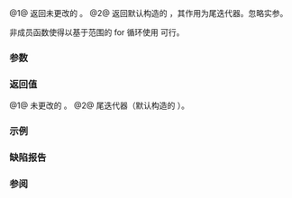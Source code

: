 {{cpp/filesystem/title|begin{{small|(recursive_directory_iterator)}}|end{{small|(recursive_directory_iterator)}}}}
{{cpp/filesystem/recursive_directory_iterator/navbar}}
{{dcl begin}}
{{dcl header|filesystem}}
{{dcl|num=1|since=c++17|
recursive_directory_iterator begin( recursive_directory_iterator iter ) noexcept;
}}
{{dcl|num=2|since=c++17|
recursive_directory_iterator end( recursive_directory_iterator ) noexcept;
}}
{{dcl end}}
@1@ 返回未更改的 {{c|iter}}。
@2@ 返回默认构造的 {{ltt|cpp/filesystem/recursive_directory_iterator}}，其作用为尾迭代器。忽略实参。

非成员函数使得以基于范围的 for 循环使用 {{tt|recursive_directory_iterator}} 可行{{rev inl|since=c++20|并使 {{tt|recursive_directory_iterator}} 为 {{lconcept|range}} 类型}}。

===参数===
{{par begin}}
{{par | iter | {{tt|recursive_directory_iterator}}}}
{{par end}}

===返回值===
@1@ 未更改的 {{c|iter}}。
@2@ 尾迭代器（默认构造的 {{tt|recursive_directory_iterator}}）。

===示例===
{{example
|code=
#include &lt;cstdlib&gt;
#include &lt;filesystem&gt;
#include &lt;fstream&gt;
#include &lt;iostream&gt;
namespace fs = std::filesystem;

int main()
{
    fs::current_path(fs::temp_directory_path());
    fs::create_directories("sandbox/a/b");
    std::ofstream("sandbox/file1.txt");
    fs::create_symlink("a", "sandbox/syma");

    std::cout &lt;&lt; "使用 OS 特定的命令 'tree' 打印目录结构:\n";
    std::system("tree --noreport sandbox");

    std::cout &lt;&lt; "\n使用目录迭代器打印目录结构:\n";
    for (auto&amp; p : fs::recursive_directory_iterator("sandbox"))
        std::cout &lt;&lt; p &lt;&lt; '\n';

    fs::remove_all("sandbox");
}
|p=true
|output=
使用 OS 特定的命令 'tree' 打印目录结构:
sandbox
├── a
│   └── b
├── file1.txt
└── syma -&gt; a

使用目录迭代器打印目录结构:
"sandbox/syma"
"sandbox/file1.txt"
"sandbox/a"
"sandbox/a/b"
}}

===缺陷报告===
{{dr list begin}}
{{dr list item|wg=lwg|dr=3480|std=C++17|before={{tt|end}} 按引用接收参数|after=按值接收参数}}
{{dr list end}}

===参阅===
{{dsc begin}}
{{dsc inc|cpp/filesystem/directory_iterator/dsc begin}}
{{dsc end}}

{{langlinks|de|en|es|ja|ru}}